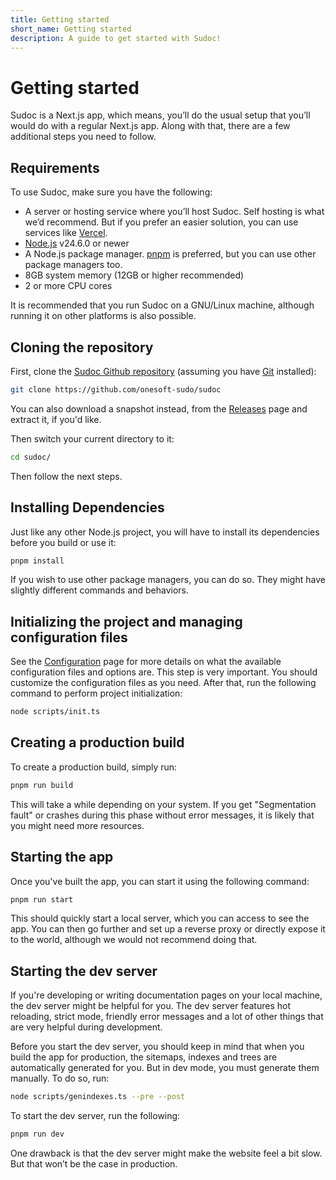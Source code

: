 ```yaml
---
title: Getting started
short_name: Getting started
description: A guide to get started with Sudoc!
---
```


# Getting started

Sudoc is a Next.js app, which means, you&rsquo;ll do the usual setup that you&rsquo;ll would do with a regular Next.js app.
Along with that, there are a few additional steps you need to follow.

## Requirements

To use Sudoc, make sure you have the following:

* A server or hosting service where you&rsquo;ll host Sudoc. Self hosting is what we&rsquo;d recommend. But if you prefer an easier solution, you can use services like [Vercel](https://vercel.com).
* [Node.js](https://nodejs.org) v24.6.0 or newer
* A Node.js package manager. [pnpm](https://pnpm.io) is preferred, but you can use other package managers too.
* 8GB system memory (12GB or higher recommended)
* 2 or more CPU cores

It is recommended that you run Sudoc on a GNU/Linux machine, although running it on other platforms is also possible.

## Cloning the repository

First, clone the [Sudoc Github repository](https://github.com/onesoft-sudo/sudoc) (assuming you have [Git](https://git-scm.com) installed):

```bash
git clone https://github.com/onesoft-sudo/sudoc
```

You can also download a snapshot instead, from the [Releases](https://github.com/onesoft-sudo/sudoc/releases) page and extract it, if you'd like.

Then switch your current directory to it:

```bash
cd sudoc/
```

Then follow the next steps.

## Installing Dependencies

Just like any other Node.js project, you will have to install its dependencies before you build or use it:

```bash
pnpm install
```

If you wish to use other package managers, you can do so. They might have slightly different commands and behaviors.

## Initializing the project and managing configuration files

See the [Configuration](/configuration) page for more details on what the available configuration files and options are. This step is very important. 
You should customize the configuration files as you need. After that, run the following command to perform project initialization:

```bash
node scripts/init.ts
```

## Creating a production build

To create a production build, simply run:

```bash
pnpm run build
```

This will take a while depending on your system. If you get "Segmentation fault" or crashes during this phase without error messages,
it is likely that you might need more resources.

## Starting the app

Once you've built the app, you can start it using the following command:

```bash
pnpm run start
```

This should quickly start a local server, which you can access to see the app. You can then go further and set up a reverse proxy or directly expose it to the world,
although we would not recommend doing that.

## Starting the dev server

If you're developing or writing documentation pages on your local machine, the dev server might be helpful for you.
The dev server features hot reloading, strict mode, friendly error messages and a lot of other things that are very helpful during development.

Before you start the dev server, you should keep in mind that when you build the app for production, the sitemaps, indexes and trees are automatically generated for you.
But in dev mode, you must generate them manually. To do so, run:

```bash
node scripts/genindexes.ts --pre --post
```

To start the dev server, run the following:

```bash
pnpm run dev
```

One drawback is that the dev server might make the website feel a bit slow. But that won&rsquo;t be the case in production.
